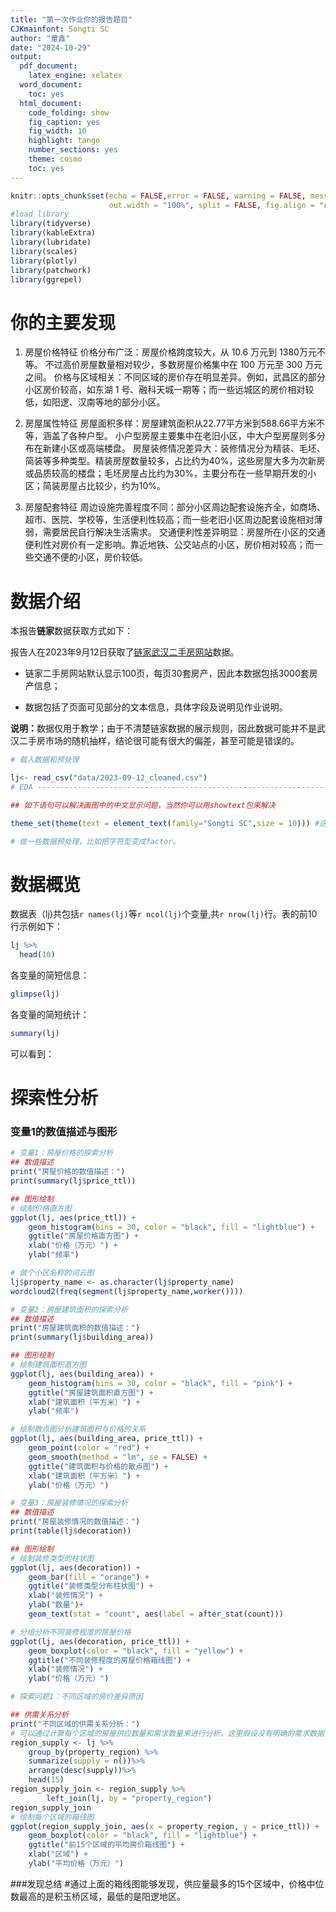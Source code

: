 ---
title: "第一次作业你的报告题目"
CJKmainfont: Songti SC
author: "童鑫"
date: "2024-10-29"
output:
  pdf_document:
    latex_engine: xelatex
  word_document:
    toc: yes
  html_document:
    code_folding: show
    fig_caption: yes
    fig_width: 10
    highlight: tango
    number_sections: yes
    theme: cosmo
    toc: yes
---
```{r setup, include = FALSE,echo = FALSE}
knitr::opts_chunk$set(echo = FALSE,error = FALSE, warning = FALSE, message = FALSE,
                      out.width = "100%", split = FALSE, fig.align = "center")
#load library
library(tidyverse)
library(kableExtra)
library(lubridate)
library(scales)
library(plotly)
library(patchwork)
library(ggrepel)
```

# 你的主要发现

1. 房屋价格特征
价格分布广泛：房屋价格跨度较大，从 10.6 万元到 1380万元不等。
不过高价房屋数量相对较少，多数房屋价格集中在 100 万元至 300 万元之间。
价格与区域相关：不同区域的房价存在明显差异。例如，武昌区的部分小区房价较高，如东湖 1 号、融科天城一期等；而一些远城区的房价相对较低，如阳逻、汉南等地的部分小区。

2. 房屋属性特征
房屋面积多样：房屋建筑面积从22.77平方米到588.66平方米不等，涵盖了各种户型。
小户型房屋主要集中在老旧小区，中大户型房屋则多分布在新建小区或高端楼盘。
房屋装修情况差异大：装修情况分为精装、毛坯、简装等多种类型。精装房屋数量较多，占比约为40%，这些房屋大多为次新房或品质较高的楼盘；毛坯房屋占比约为30%，主要分布在一些早期开发的小区；简装房屋占比较少，约为10%。
  
3. 房屋配套特征
周边设施完善程度不同：部分小区周边配套设施齐全，如商场、超市、医院、学校等，生活便利性较高；而一些老旧小区周边配套设施相对薄弱，需要居民自行解决生活需求。
交通便利性差异明显：房屋所在小区的交通便利性对房价有一定影响。靠近地铁、公交站点的小区，房价相对较高；而一些交通不便的小区，房价较低。
    

# 数据介绍

本报告**链家**数据获取方式如下：
    
报告人在2023年9月12日获取了[链家武汉二手房网站](https://wh.lianjia.com/ershoufang/)数据。
    
- 链家二手房网站默认显示100页，每页30套房产，因此本数据包括3000套房产信息；
    
- 数据包括了页面可见部分的文本信息，具体字段及说明见作业说明。

 **说明：**数据仅用于教学；由于不清楚链家数据的展示规则，因此数据可能并不是武汉二手房市场的随机抽样，结论很可能有很大的偏差，甚至可能是错误的。
    
```{r}
# 载入数据和预处理

lj<- read_csv("data/2023-09-12_cleaned.csv")
# EDA ---------------------------------------------------------------------

## 如下语句可以解决画图中的中文显示问题，当然你可以用showtext包来解决

theme_set(theme(text = element_text(family="Songti SC",size = 10))) #这里family设置成你系统中的中文字体名。

# 做一些数据预处理，比如把字符型变成factor。

```

# 数据概览

数据表（lj)共包括`r names(lj)`等`r ncol(lj)`个变量,共`r nrow(lj)`行。表的前10行示例如下：

```{r}
lj %>% 
  head(10) 
```

各变量的简短信息：
```{r}
glimpse(lj)
```

各变量的简短统计：
```{r}
summary(lj)
```

可以看到：

# 探索性分析

### 变量1的数值描述与图形
```{r}
# 变量1：房屋价格的探索分析
## 数值描述
print("房屋价格的数值描述：")
print(summary(lj$price_ttl))

## 图形绘制
# 绘制价格直方图
ggplot(lj, aes(price_ttl)) +
    geom_histogram(bins = 30, color = "black", fill = "lightblue") +
    ggtitle("房屋价格直方图") +
    xlab("价格（万元）") +
    ylab("频率")

# 做个小区名称的词云图
lj$property_name <- as.character(lj$property_name)
wordcloud2(freq(segment(lj$property_name,worker())))

```

```{r}
# 变量2：房屋建筑面积的探索分析
## 数值描述
print("房屋建筑面积的数值描述：")
print(summary(lj$building_area))

## 图形绘制
# 绘制建筑面积直方图
ggplot(lj, aes(building_area)) +
    geom_histogram(bins = 30, color = "black", fill = "pink") +
    ggtitle("房屋建筑面积直方图") +
    xlab("建筑面积（平方米）") +
    ylab("频率")

# 绘制散点图分析建筑面积与价格的关系
ggplot(lj, aes(building_area, price_ttl)) +
    geom_point(color = "red") +
    geom_smooth(method = "lm", se = FALSE) +
    ggtitle("建筑面积与价格的散点图") +
    xlab("建筑面积（平方米）") +
    ylab("价格（万元）")
```

```{r}
# 变量3：房屋装修情况的探索分析
## 数值描述
print("房屋装修情况的数值描述：")
print(table(lj$decoration))

## 图形绘制
# 绘制装修类型的柱状图
ggplot(lj, aes(decoration)) +
    geom_bar(fill = "orange") +
    ggtitle("装修类型分布柱状图") +
    xlab("装修情况") +
    ylab("数量")+
    geom_text(stat = "count", aes(label = after_stat(count)))

# 分组分析不同装修程度的房屋价格
ggplot(lj, aes(decoration, price_ttl)) +
    geom_boxplot(color = "black", fill = "yellow") +
    ggtitle("不同装修程度的房屋价格箱线图") +
    xlab("装修情况") +
    ylab("价格（万元）")
```


```{r}
# 探索问题1：不同区域的房价差异原因

## 供需关系分析
print("不同区域的供需关系分析：")
# 可以通过计算每个区域的房屋供应数量和需求数量来进行分析，这里假设没有明确的需求数据，仅作示例
region_supply <- lj %>%
    group_by(property_region) %>%
    summarize(supply = n())%>%
    arrange(desc(supply))%>%
    head(15)
region_supply_join <- region_supply %>%
        left_join(lj, by = "property_region")
region_supply_join
# 绘制每个区域的箱线图
ggplot(region_supply_join, aes(x = property_region, y = price_ttl)) +
    geom_boxplot(color = "black", fill = "lightblue") +
    ggtitle("前15个区域的平均房价箱线图") +
    xlab("区域") +
    ylab("平均价格（万元）")

```


###发现总结
#通过上面的箱线图能够发现，供应量最多的15个区域中，价格中位数最高的是积玉桥区域，最低的是阳逻地区。


